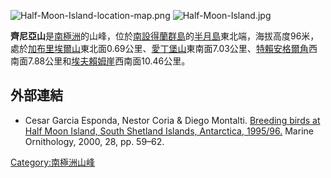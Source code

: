 [[Image:Half-Moon-Island-location-map.png|thumb]]
[[Image:Half-Moon-Island.jpg|thumb]]

{{coord|62|35|05.1|S|59|54|54.8|W|display=title}}

'''齊尼亞山'''是[[南極洲|南極洲]]的山峰，位於[[南設得蘭群島|南設得蘭群島]]的[[半月島|半月島]]東北端，海拔高度96米，處於[[加布里埃爾山|加布里埃爾山]]東北面0.69公里、[[愛丁堡山|愛丁堡山]]東南面7.03公里、[[特賴安格爾角|特賴安格爾角]]西南面7.88公里和[[埃夫賴姆崖|埃夫賴姆崖]]西南面10.46公里。

==外部連結==
* Cesar Garcia Esponda, Nestor Coria & Diego Montalti. [http://www.marineornithology.org/PDF/28_1/28_1_9.pdf Breeding birds at Half Moon Island, South Shetland Islands, Antarctica, 1995/96.] Marine Ornithology, 2000, 28, pp. 59–62.

{{Antarctica-geo-stub}}
[[Category:南極洲山峰|Category:南極洲山峰]]